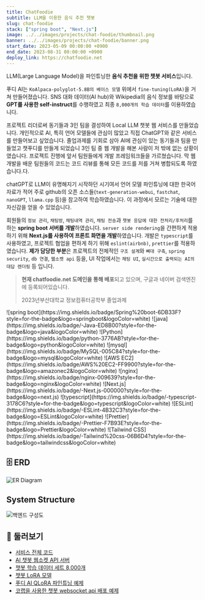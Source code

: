 ```yaml
---
title: ChatFoodie
subtitle: LLM을 이용한 음식 추천 챗봇
slug: chat-foodie
stack: ["spring boot", "Next.js"]
image: ../../images/projects/chat-foodie/thumbnail.png
banner: ../../images/projects/chat-foodie/banner.png
start_date: 2023-05-09 00:00:00 +0900
end_date: 2023-08-31 00:00:00 +0900
deploy_link: https://chatfoodie.net
---
```




LLM(Large Language Model)을 파인튜닝한 **음식 추천을 위한 챗봇 서비스**입니다.

푸디 AI는 `KoAlpaca-polyglot-5.8B의 베이스 모델` 위에서 `fine-tuning(LoRA)`을 거쳐 만들어졌습니다. SNS 대화 데이터(AI hub)와 Wikipedia의 음식 정보를 바탕으로 **GPT를 사용한 self-instruct**를 수행하였고 최종 `8,000개의 학습 데이터`를 이용하였습니다.

프로젝트 리더로써 동기들과 3인 팀을 결성하여 Local LLM 챗봇 웹 서비스를 만들었습니다. 개인적으로 AI, 특히 언어 모델들에 관심이 많았고 직접 ChatGPT와 같은 서비스를 만들어보고 싶었습니다. 졸업과제를 기회로 삼아 AI에 관심이 있는 동기들과 팀을 만들었고 챗푸디를 만들게 되었습니 3인 팀 중 웹 개발을 해본 사람이 저 밖에 없는 상황이였습니다. 프로젝트 진행에 앞서 팀원들에게 개발 프레임워크들을 가르쳤습니다.  막 웹 개발을 배운 팀원들의 코드는 코드 리뷰를 통해 모든 코드를 저를 거쳐 병합되도록 하였습니다.다.

chatGPT로 LLM이 유명해지기 시작하던 시기여서 언어 모델 파인튜닝에 대한 한국어 자료가 적어 주로 github의 오픈 소스들(`text-generation-webui`, `fastchat`, `nanoGPT`, `llama.cpp` 등)을 참고하여 학습하였습니다. 이 과정에서 모르는 기술에 대한 자신감을 얻을 수 있었습니다.

회원들의 `정보 관리`, `채팅방`, `채팅내역 관리`, `채팅 전송`과 `챗봇 응답에 대한 전처리/후처리`를 하는 **spring boot 서버를 개발**하였습니다. `server side rendering`을 간편하게 적용하기 위해 **Next.js를 사용하여 프론트 화면을 개발**하였습니다. 개발은 `typescript`를 사용하였고, 프로젝트 협업을 편하게 하기 위해 `eslint(airbnb)`, `prettier`를 적용하였습니다. **제가 담당한 부분**은 프로젝트의 전체적인 `구조 설계`와 `뼈대 구축`, `spring security`, `db 연결`, `웹소켓 api` 등을, UI 작업에서는 `채팅 UI`, `실시간으로 출력되는 AI의 대답 렌더링` 등 입니다.

> **현재 chatfoodie.net 도메인을 통해 배포**되고 있으며, 구글과 네이버 검색엔진에 등록되어있습니다.
>
> 2023년부산대학교 정보컴퓨터공학부 졸업과제

<Stacks>
  ![spring boot](https://img.shields.io/badge/Spring%20boot-6DB33F?style=for-the-badge&logo=springboot&logoColor=white)
  ![java](https://img.shields.io/badge/-Java-ED8B00?style=for-the-badge&logo=java&logoColor=white)
  ![Python](https://img.shields.io/badge/python-3776AB?style=for-the-badge&logo=python&logoColor=white)
  ![mysql](https://img.shields.io/badge/MySQL-005C84?style=for-the-badge&logo=mysql&logoColor=white)
  ![AWS EC2](https://img.shields.io/badge/AWS%20EC2-FF9900?style=for-the-badge&logo=amazonec2&logoColor=white)
  ![nginx](https://img.shields.io/badge/nginx-009639?style=for-the-badge&logo=nginx&logoColor=white)
  ![Next.js](https://img.shields.io/badge/-Next.js-000000?style=for-the-badge&logo=next.js)
  ![typescript](https://img.shields.io/badge/-typescript-3178C6?style=for-the-badge&logo=typescript&logoColor=white)
  ![ESLint](https://img.shields.io/badge/-ESLint-4B32C3?style=for-the-badge&logo=ESLint&logoColor=white)
  ![Prettier](https://img.shields.io/badge/-Prettier-F7B93E?style=for-the-badge&logo=Prettier&logoColor=white)
  ![Tailwind CSS](https://img.shields.io/badge/-Tailwind%20css-06B6D4?style=for-the-badge&logo=tailwindcss&logoColor=white)
</Stacks>

## 🗄️️ ERD

![ER Diagram](../../images/projects/chat-foodie/erd.png)

## System Structure

![백엔드 구성도](../../images/projects/chat-foodie/structure.png)

## 🔗 둘러보기

- [서비스 전체 코드](https://github.com/jagaldol/chat-foodie) <FontAwesomeIcon size="lg" icon={faGithub} />
- [AI 챗봇 웹소켓 API 서버](https://github.com/jagaldol/chat-foodie-chatbot-server) <FontAwesomeIcon size="lg" icon={faGithub} />
- [챗봇 학습 데이터 세트 8,000개](https://huggingface.co/datasets/jagaldol/chat-foodie)
- [챗봇 LoRA 모델](https://huggingface.co/sm136599/chatfoodie-koalpaca-polyglot-5_8b-5150step-8batch_5epoch)
- [푸디 AI QLoRA 파인튜닝 예제](https://colab.research.google.com/github/jagaldol/chat-foodie/blob/main/chatbot/Deploy_chatbot_server_as_public_with_colab.ipynb)
- [코랩을 사용한 챗봇 websocket api 배포 예제](https://colab.research.google.com/github/jagaldol/chat-foodie/blob/main/chatbot/Deploy_chatbot_server_as_public_with_colab.ipynb)

<MemberContainer>
  <MemberGrid members={[
    {
      imageSrc: 'https://github.com/jagaldol.png',
      link: 'https://github.com/jagaldol',
      name: '안혜준(팀장)',
      description: '시스템 설계, 백엔드 및 프론트 개발'
    },
    {
      imageSrc: 'https://github.com/sm136599.png',
      link: 'https://github.com/sm136599',
      name: '박성민',
      description: 'AI 모델 학습, 백엔드 및 프론트 개발'
    },
    {
      imageSrc: 'https://github.com/icarus012832.png',
      link: 'https://github.com/icarus012832',
      name: '박진영',
      description: '서비스 UI 디자인, 백엔드 및 프론트 개발'
    }
  ]} />
</MemberContainer>